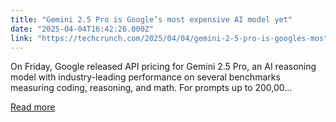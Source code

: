 ```yaml
---
title: "Gemini 2.5 Pro is Google’s most expensive AI model yet"
date: "2025-04-04T16:42:26.000Z"
link: "https://techcrunch.com/2025/04/04/gemini-2-5-pro-is-googles-most-expensive-ai-model-yet/"
---
```


On Friday, Google released API pricing for Gemini 2.5 Pro, an AI reasoning model with industry-leading performance on several benchmarks measuring coding, reasoning, and math. For prompts up to 200,00...

[Read more](https://techcrunch.com/2025/04/04/gemini-2-5-pro-is-googles-most-expensive-ai-model-yet/)
